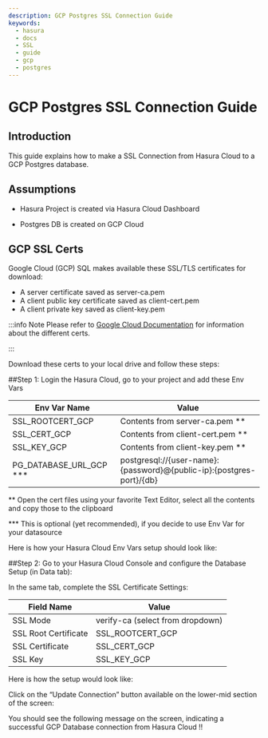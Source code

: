 ```yaml
---
description: GCP Postgres SSL Connection Guide
keywords:
  - hasura
  - docs
  - SSL
  - guide
  - gcp
  - postgres
---
```



# GCP Postgres SSL Connection Guide

## Introduction

This guide explains how to make a SSL Connection from Hasura Cloud to a GCP Postgres database.

## Assumptions

- Hasura Project is created via Hasura Cloud Dashboard

- Postgres DB is created on GCP Cloud

## GCP SSL Certs

Google Cloud (GCP) SQL makes available these SSL/TLS certificates for download:
- A server certificate saved as server-ca.pem
- A client public key certificate saved as client-cert.pem
- A client private key saved as client-key.pem

:::info Note
Please refer to [Google Cloud Documentation](https://cloud.google.com/sql/docs/postgres/configure-ssl-instance?&_ga=2.87107544.-1769733723.1651179247#server-certs) for information about the different certs.

:::

Download these certs to your local drive and follow these steps:


##Step 1: Login the Hasura Cloud, go to your project and add these Env Vars

| Env Var Name            | Value                                                                 |
|-------------------------|-----------------------------------------------------------------------|
| SSL_ROOTCERT_GCP        | Contents from server-ca.pem **                                        |
| SSL_CERT_GCP            | Contents from client-cert.pem **                                      |
| SSL_KEY_GCP             | Contents from client-key.pem **                                       |
| PG_DATABASE_URL_GCP *** | postgresql://{user-name}:{password}@{public-ip}:{postgres-port}/{db}  |

** Open the cert files using your favorite Text Editor, select all the contents and copy those to the clipboard

*** This is optional (yet recommended), if you decide to use Env Var for your datasource


Here is how your Hasura Cloud Env Vars setup should look like:

<Thumbnail
  src="/img/graphql/cloud/cloud-dbs/gcp/cloud-gcp-env-vars.png"
  alt="Hasura Cloud Env Vars"
  width="1000px"
/>

##Step 2: Go to your Hasura Cloud Console and configure the Database Setup (in Data tab):

<Thumbnail
  src="/img/graphql/cloud/cloud-dbs/gcp/postgres-database-url.png"
  alt="GCP Postgres Database URL"
  width="1000px"
/>

In the same tab, complete the SSL Certificate Settings:

| Field Name              | Value                                    |
|-------------------------|------------------------------------------|
| SSL Mode                | verify-ca (select from dropdown)         |
| SSL Root Certificate    | SSL_ROOTCERT_GCP                         |
| SSL Certificate         | SSL_CERT_GCP                             |
| SSL Key                 | SSL_KEY_GCP                              |

Here is how the setup would look like:

<Thumbnail
  src="/img/graphql/cloud/cloud-dbs/gcp/ssl-config-setup.png"
  alt="Hasura Console SSL Config Setup"
  width="1000px"
/>

Click on the “Update Connection” button available on the lower-mid section of the screen:

<Thumbnail
  src="/img/graphql/cloud/cloud-dbs/gcp/update-connection-button.png"
  alt="Update Connection Button"
  width="1000px"
/>

You should see the following message on the screen, indicating a successful GCP Database connection from Hasura Cloud !!

<Thumbnail
  src="/img/graphql/cloud/cloud-dbs/gcp/datasource-update-success.png"
  alt="Datasource Update Success"
  width="300px"
/>






